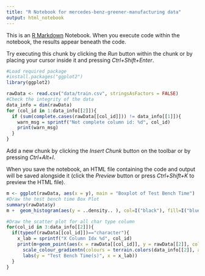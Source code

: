 ```yaml
---
title: "R Notebook for mercedes-benz-greener-manufacturing data"
output: html_notebook
---
```


This is an [R Markdown](http://rmarkdown.rstudio.com) Notebook. When you execute code within the notebook, the results appear beneath the code. 

Try executing this chunk by clicking the *Run* button within the chunk or by placing your cursor inside it and pressing *Ctrl+Shift+Enter*. 

```r
#Load required package
#install.packages("ggplot2")
library(ggplot2)
```

```r
rawData <- read.csv("data/train.csv", stringsAsFactors = FALSE)
#Check the integrity of the data
data_info = dim(rawData)
for (col_id in 1:data_info[[2]]){
  if (sum(complete.cases(rawData[[col_id]])) != data_info[[1]]){
    warn_msg = sprintf("Not complete column id: %d", col_id) 
    print(warn_msg)
  }
}
```

Add a new chunk by clicking the *Insert Chunk* button on the toolbar or by pressing *Ctrl+Alt+I*.

When you save the notebook, an HTML file containing the code and output will be saved alongside it (click the *Preview* button or press *Ctrl+Shift+K* to preview the HTML file).

```r
m <- ggplot(rawData, aes(x = y), main = "Boxplot of Test Bench Time")
#Draw the test bench time Box Plot
summary(rawData$y)
m +  geom_histogram(aes(y = ..density.. ), col=I("black"), fill=I("blue"), binwidth = 2) + geom_density(col=I("red"))+labs(y = "Density", x = "Time(s)")

```
```r
#Draw the scatter plot for all char type column
for(col_id in 3:data_info[[2]]){
  if(typeof(rawData[[col_id]])=="character"){
    x_lab = sprintf("X Column Idx %d", col_id)
    print(m+geom_point(aes(x = rawData[[col_id]], y = rawData[[2]], colour = abs(rnorm(data_info[[1]]))))+
      scale_colour_gradientn(colours = terrain.colors(data_info[[2]], alpha = 0.5)) +
      labs(y = "Test Bench Time(s)", x = x_lab))
  }
}

```

